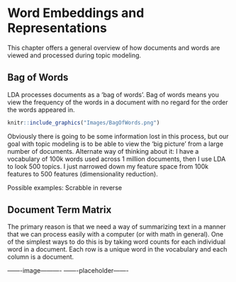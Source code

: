 # Word Embeddings and Representations

This chapter offers a general overview of how documents and words are viewed and processed during topic modeling. 

## Bag of Words
LDA processes documents as a 'bag of words'. Bag of words means you view the frequency of the words in a document with no regard for the order the words appeared in. 

```r
knitr::include_graphics("Images/BagOfWords.png")
```

Obviously there is going to be some information lost in this process, but our goal with topic modeling is to be able to view the 'big picture' from a large number of documents. Alternate way of thinking about it:  I have a vocabulary of 100k words used across 1 million documents, then I use LDA to look 500 topics. I just narrowed down my feature space from 100k features to 500 features (dimensionality reduction). 

Possible examples: 
Scrabble in reverse


## Document Term Matrix
The primary reason is that we need a way of summarizing text in a manner that we can process easily with a computer (or with math in general). One of the simplest ways to do this is by taking word counts for each individual word in a document. Each row is a unique word in the vocabulary and each column is a document. 


-------image----------
-------placeholder-------

